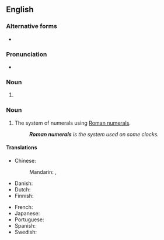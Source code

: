 ==English==

===Alternative forms===
* {{l|en|roman numerals}} {{qualifier|US}}

===Pronunciation===
* {{audio|en|LL-Q1860 (eng)-PerfectSoundWhatever-Roman numerals.wav|Audio (CA)}}

===Noun===
{{head|en|noun form}}

# {{plural of|en|Roman numeral}}

===Noun===
{{en-noun|head=[[Roman]] [[numeral]]s|-}}

# {{lb|en|uncountable}} The system of numerals using [[Roman numeral]]s.
#: '''''Roman numerals''' is the system used on some clocks.''

====Translations====
{{trans-top|system of numerals}}
* Chinese:
*: Mandarin: {{t+|cmn|羅馬數字|sc=Hani}}, {{t+|cmn|罗马数字|tr=Luómǎ shùzì|sc=Hani}}
* Danish: {{t|da|romertal|n}}
* Dutch: {{t+|nl|Romeinse cijfers|n-p}}
* Finnish: {{t|fi|[[roomalainen|roomalaiset]] [[numero|numerot]]|p}}
{{trans-mid}}
* French: {{t+|fr|chiffres romains|m-p}}
* Japanese: {{t+|ja|ローマ数字|tr=rōma sūji}}
* Portuguese: {{t|pt|números romanos|m-p}}
* Spanish: {{t|es|números romanos|m-p}}
* Swedish: {{t|sv|romerska siffror|c-p}}
{{trans-bottom}}